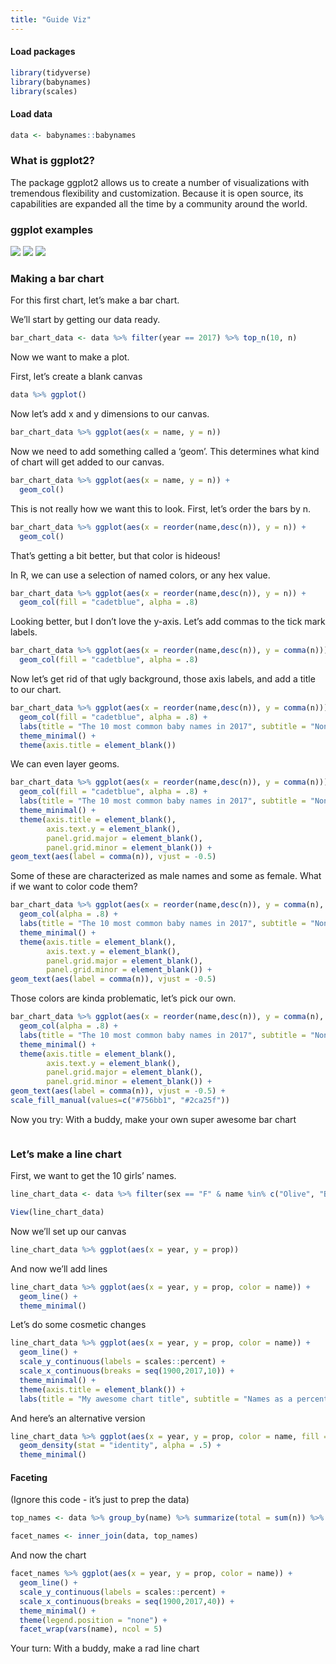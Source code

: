 ```yaml
---
title: "Guide Viz"
---
```


#### Load packages
```r
library(tidyverse)
library(babynames)
library(scales)
```

#### Load data
```r
data <- babynames::babynames
```

### What is ggplot2?

The package ggplot2 allows us to create a number of visualizations with tremendous flexibility and customization.  Because it is open source, its capabilities are expanded all the time by a community around the world.

### ggplot examples

![](../images/ggplot_example_01.png)
![](../images/ggplot_example_02.png)
![](../images/ggplot_example_03.png)

### Making a bar chart

For this first chart, let's make a bar chart.

We'll start by getting our data ready.
```r
bar_chart_data <- data %>% filter(year == 2017) %>% top_n(10, n)
```

Now we want to make a plot.

First, let's create a blank canvas
```r
data %>% ggplot()
```

Now let's add x and y dimensions to our canvas.
```r
bar_chart_data %>% ggplot(aes(x = name, y = n)) 
```

Now we need to add something called a 'geom'. This determines what kind of chart will get added to our canvas.
```r
bar_chart_data %>% ggplot(aes(x = name, y = n)) +
  geom_col()

```

This is not really how we want this to look. First, let's order the bars by n.

```r
bar_chart_data %>% ggplot(aes(x = reorder(name,desc(n)), y = n)) +
  geom_col()
```

That's getting a bit better, but that color is hideous!

In R, we can use a selection of named colors, or any hex value.

```r
bar_chart_data %>% ggplot(aes(x = reorder(name,desc(n)), y = n)) +
  geom_col(fill = "cadetblue", alpha = .8)
```

Looking better, but I don't love the y-axis. Let's add commas to the tick mark labels.

```r
bar_chart_data %>% ggplot(aes(x = reorder(name,desc(n)), y = comma(n))) +
  geom_col(fill = "cadetblue", alpha = .8)
```

Now let's get rid of that ugly background, those axis labels, and add a title to our chart.

```r
bar_chart_data %>% ggplot(aes(x = reorder(name,desc(n)), y = comma(n))) +
  geom_col(fill = "cadetblue", alpha = .8) +
  labs(title = "The 10 most common baby names in 2017", subtitle = "None of these are Heaven spelled backwards.") +
  theme_minimal() +
  theme(axis.title = element_blank())
```

We can even layer geoms.

```r
bar_chart_data %>% ggplot(aes(x = reorder(name,desc(n)), y = comma(n))) +
  geom_col(fill = "cadetblue", alpha = .8) +
  labs(title = "The 10 most common baby names in 2017", subtitle = "None of these are Heaven spelled backwards.", caption = "Source: Social Security Administration\nby Olga Pierce") +
  theme_minimal() +
  theme(axis.title = element_blank(),
        axis.text.y = element_blank(),
        panel.grid.major = element_blank(),
        panel.grid.minor = element_blank()) +
geom_text(aes(label = comma(n)), vjust = -0.5)
```

Some of these are characterized as male names and some as female.  What if we want to color code them?

```r
bar_chart_data %>% ggplot(aes(x = reorder(name,desc(n)), y = comma(n), fill = sex)) +
  geom_col(alpha = .8) +
  labs(title = "The 10 most common baby names in 2017", subtitle = "None of these are Heaven spelled backwards.", caption = "Source: Social Security Administration\nby Olga Pierce") +
  theme_minimal() +
  theme(axis.title = element_blank(),
        axis.text.y = element_blank(),
        panel.grid.major = element_blank(),
        panel.grid.minor = element_blank()) +
geom_text(aes(label = comma(n)), vjust = -0.5)
```

Those colors are kinda problematic, let's pick our own.
```r
bar_chart_data %>% ggplot(aes(x = reorder(name,desc(n)), y = comma(n), fill = sex)) +
  geom_col(alpha = .8) +
  labs(title = "The 10 most common baby names in 2017", subtitle = "None of these are Heaven spelled backwards.", caption = "Source: Social Security Administration\nby Olga Pierce") +
  theme_minimal() +
  theme(axis.title = element_blank(),
        axis.text.y = element_blank(),
        panel.grid.major = element_blank(),
        panel.grid.minor = element_blank()) +
geom_text(aes(label = comma(n)), vjust = -0.5) +
scale_fill_manual(values=c("#756bb1", "#2ca25f"))
```
Now you try: With a buddy, make your own super awesome bar chart
```r

```

### Let's make a line chart
 
First, we want to get the 10 girls' names.
```r
line_chart_data <- data %>% filter(sex == "F" & name %in% c("Olive", "Betty", "Madison", "Nevaeh", "Stephanie"))

View(line_chart_data)
```

Now we'll set up our canvas
```r
line_chart_data %>% ggplot(aes(x = year, y = prop))
```

And now we'll add lines
```r
line_chart_data %>% ggplot(aes(x = year, y = prop, color = name)) +
  geom_line() +
  theme_minimal()
```

Let's do some cosmetic changes
```r
line_chart_data %>% ggplot(aes(x = year, y = prop, color = name)) +
  geom_line() +
  scale_y_continuous(labels = scales::percent) +
  scale_x_continuous(breaks = seq(1900,2017,10)) +
  theme_minimal() +
  theme(axis.title = element_blank()) +
  labs(title = "My awesome chart title", subtitle = "Names as a percentage of all births", color = "Baby name")
```

And here's an alternative version
```r
line_chart_data %>% ggplot(aes(x = year, y = prop, color = name, fill = name)) +
  geom_density(stat = "identity", alpha = .5) +
  theme_minimal()
```

#### Faceting

(Ignore this code - it's just to prep the data)
```r
top_names <- data %>% group_by(name) %>% summarize(total = sum(n)) %>% arrange(desc(total)) %>% top_n(20,total)

facet_names <- inner_join(data, top_names)
```


And now the chart
```r
facet_names %>% ggplot(aes(x = year, y = prop, color = name)) +
  geom_line() +
  scale_y_continuous(labels = scales::percent) +
  scale_x_continuous(breaks = seq(1900,2017,40)) +
  theme_minimal() +
  theme(legend.position = "none") +
  facet_wrap(vars(name), ncol = 5)
```

Your turn: With a buddy, make a rad line chart
```r

```

